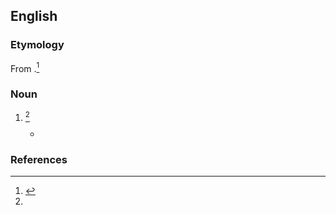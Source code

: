 ==English==

===Etymology===
From {{der|en|fro|abaissance}}.<ref name=SOED>{{R:SOED5|page=2}}</ref>

===Noun===
{{en-noun}}

# {{obsolete form of|en|obeisance}} {{defdate|from the late 17th century to the mid 18th century}}<ref name=SOED/>
#* {{quote-book|en|title=The art of contentment|author=Richard Allestree|year=1675|passage=Haman can find no gust in all the sensualities of the Persian Court, because a poor despicable Jew denies his '''abaisance'''.}}

===References===
<references/>